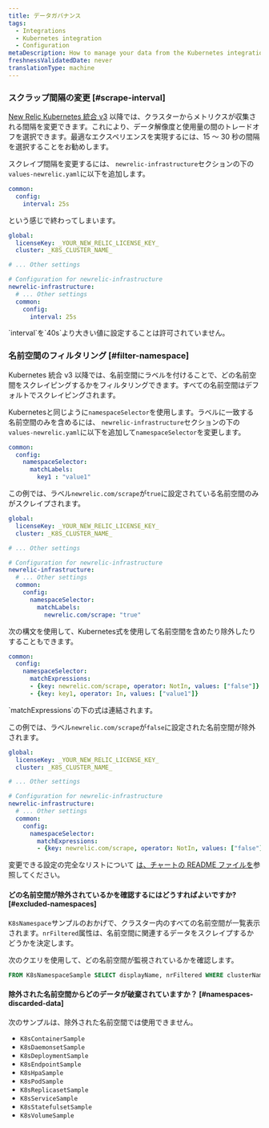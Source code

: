 ```yaml
---
title: データガバナンス
tags:
  - Integrations
  - Kubernetes integration
  - Configuration
metaDescription: How to manage your data from the Kubernetes integration.
freshnessValidatedDate: never
translationType: machine
---
```


### スクラップ間隔の変更 [#scrape-interval]

[New Relic Kubernetes 統合 v3](/docs/kubernetes-pixie/kubernetes-integration/advanced-configuration/k8s-version2/changes-since-v3/) 以降では、クラスターからメトリクスが収集される間隔を変更できます。これにより、データ解像度と使用量の間のトレードオフを選択できます。最適なエクスペリエンスを実現するには、15 ～ 30 秒の間隔を選択することをお勧めします。

スクレイプ間隔を変更するには、 `newrelic-infrastructure`セクションの下の`values-newrelic.yaml`に以下を追加します。

```yaml
common:
  config:
    interval: 25s
```

という感じで終わってしまいます。

```yaml
global:
  licenseKey: _YOUR_NEW_RELIC_LICENSE_KEY_
  cluster: _K8S_CLUSTER_NAME_

# ... Other settings

# Configuration for newrelic-infrastructure
newrelic-infrastructure:
  # ... Other settings
  common:
    config:
      interval: 25s
```

<Callout variant="important">
  `interval`を`40s`より大きい値に設定することは許可されていません。
</Callout>

### 名前空間のフィルタリング [#filter-namespace]

Kubernetes 統合 v3 以降では、名前空間にラベルを付けることで、どの名前空間をスクレイピングするかをフィルタリングできます。すべての名前空間はデフォルトでスクレイピングされます。

Kubernetesと同じように`namespaceSelector`を使用します。ラベルに一致する名前空間のみを含めるには、 `newrelic-infrastructure`セクションの下の`values-newrelic.yaml`に以下を追加して`namespaceSelector`を変更します。

```yaml
common:
  config:
    namespaceSelector:
      matchLabels:
        key1 : "value1"
```

この例では、ラベル`newrelic.com/scrape`が`true`に設定されている名前空間のみがスクレイプされます。

```yaml
global:
  licenseKey: _YOUR_NEW_RELIC_LICENSE_KEY_
  cluster: _K8S_CLUSTER_NAME_

# ... Other settings 

# Configuration for newrelic-infrastructure
newrelic-infrastructure:
  # ... Other settings 
  common:
    config:
      namespaceSelector:
        matchLabels:
          newrelic.com/scrape: "true"
```

次の構文を使用して、Kubernetes式を使用して名前空間を含めたり除外したりすることもできます。

```yaml
common:
  config:
    namespaceSelector:
      matchExpressions:
      - {key: newrelic.com/scrape, operator: NotIn, values: ["false"]}
      - {key: key1, operator: In, values: ["value1"]}
```

<Callout variant="tip">
  `matchExpressions`の下の式は連結されます。
</Callout>

この例では、ラベル`newrelic.com/scrape`が`false`に設定された名前空間が除外されます。

```yaml
global:
  licenseKey: _YOUR_NEW_RELIC_LICENSE_KEY_
  cluster: _K8S_CLUSTER_NAME_

# ... Other settings 

# Configuration for newrelic-infrastructure
newrelic-infrastructure:
  # ... Other settings
  common:
    config:
      namespaceSelector:
        matchExpressions:
        - {key: newrelic.com/scrape, operator: NotIn, values: ["false"]}
```

変更できる設定の完全なリストについて [は、チャートの README ファイルを](https://github.com/newrelic/nri-kubernetes/tree/main/charts/newrelic-infrastructure)参照してください。

#### どの名前空間が除外されているかを確認するにはどうすればよいですか? [#excluded-namespaces]

`K8sNamespace`サンプルのおかげで、クラスター内のすべての名前空間が一覧表示されます。`nrFiltered`属性は、名前空間に関連するデータをスクレイプするかどうかを決定します。

次のクエリを使用して、どの名前空間が監視されているかを確認します。

```sql
FROM K8sNamespaceSample SELECT displayName, nrFiltered WHERE clusterName = <clusterName> SINCE 2 MINUTES AGO
```

#### 除外された名前空間からどのデータが破棄されていますか？ [#namespaces-discarded-data]

次のサンプルは、除外された名前空間では使用できません。

* `K8sContainerSample`
* `K8sDaemonsetSample`
* `K8sDeploymentSample`
* `K8sEndpointSample`
* `K8sHpaSample`
* `K8sPodSample`
* `K8sReplicasetSample`
* `K8sServiceSample`
* `K8sStatefulsetSample`
* `K8sVolumeSample`